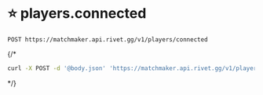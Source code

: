 # ⭐️ players.connected
```
POST https://matchmaker.api.rivet.gg/v1/players/connected
```


{/*<RequestExample>
```bash curl
curl -X POST -d '@body.json' 'https://matchmaker.api.rivet.gg/v1/players/connected'
```
</RequestExample>*/}
